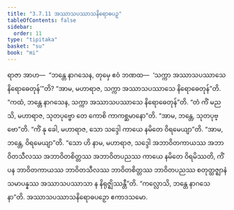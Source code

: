```yaml
---
title: "3.7.11 အဿာသပဿာသနိရောဓပဉှ"
tableOfContents: false
sidebar:
  order: 11
type: "tipitaka"
basket: "su"
book: "mi"
---
```



<DynamicBreadcrumb />

<Division number="104" book="mi" e="ch" v="28">

<Paragraph number="492" book="mi">
ရာဇာ အာဟ—  “ဘန္တေ နာဂသေန, တုမှေ ဧဝံ ဘဏထ—  ‘သက္ကာ အဿာသပဿာသေ နိရောဓေတုန်’”တိ? “အာမ, မဟာရာဇ, သက္ကာ အဿာသပဿာသေ နိရောဓေတုန်”တိ. “ကထံ, ဘန္တေ နာဂသေန, သက္ကာ အဿာသပဿာသေ နိရောဓေတုန်”တိ. “တံ ကိံ မညသိ, မဟာရာဇ, သုတပုဗ္ဗော တေ ကောစိ ကာကစ္ဆမာနော”တိ. “အာမ, ဘန္တေ, သုတပုဗ္ဗော”တိ. “ကိံ နု ခေါ, မဟာရာဇ, သော သဒ္ဒေါ ကာယေ နမိတေ ဝိရမေယျာ”တိ. “အာမ, ဘန္တေ, ဝိရမေယျာ”တိ. “သော ဟိ နာမ, မဟာရာဇ, သဒ္ဒေါ အဘာဝိတကာယဿ အဘာဝိတသီလဿ အဘာဝိတစိတ္တဿ အဘာဝိတပညဿ ကာယေ နမိတေ ဝိရမိဿတိ, ကိံ ပန ဘာဝိတကာယဿ ဘာဝိတသီလဿ ဘာဝိတစိတ္တဿ ဘာဝိတပညဿ စတုတ္ထဇ္ဈာနံ သမာပန္နဿ အဿာသပဿာသာ န နိရုဇ္ဈိဿန္တီ”တိ.
</Paragraph>

<Paragraph number="493" book="mi">
“ကလ္လောသိ, ဘန္တေ နာဂသေနာ”တိ.

</Paragraph>
</Division>

<Paragraph number="494" type="center" book="mi">
အဿာသပဿာသနိရောဓပဉှော ဧကာဒသမော.
</Paragraph>